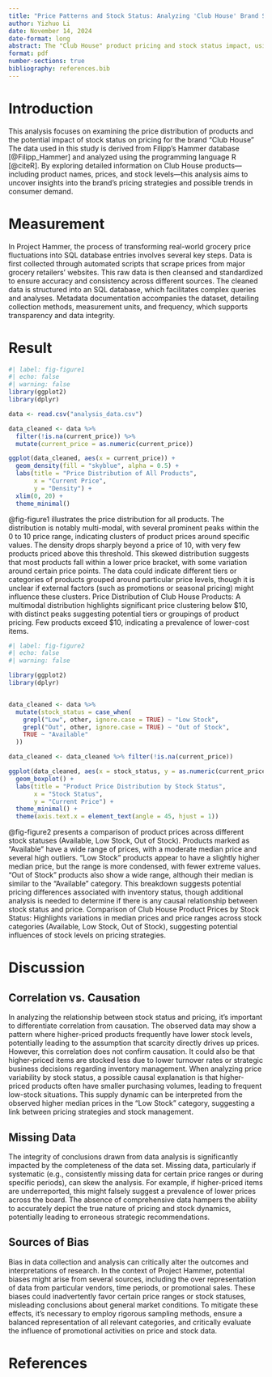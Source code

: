 ---
title: "Price Patterns and Stock Status: Analyzing 'Club House' Brand Strategies"
author: Yizhuo Li
date: November 14, 2024
date-format: long
abstract: The "Club House" product pricing and stock status impact, using data from the Filipp Hammer database. Results show most products priced low, with slight price differences by stock status. Caution is advised due to causation, missing data, and bias concerns, providing insights into potential influences on Club House’s pricing strategy. Suggested Modifications of my text
format: pdf
number-sections: true
bibliography: references.bib
---

# Introduction
This analysis focuses on examining the price distribution of products and the potential impact of stock status on pricing for the brand "Club House" The data used in this study is derived from Filipp’s Hammer database [@Filipp_Hammer] and analyzed using the programming language R [@citeR]. By exploring detailed information on Club House products—including product names, prices, and stock levels—this analysis aims to uncover insights into the brand's pricing strategies and possible trends in consumer demand.

# Measurement
In Project Hammer, the process of transforming real-world grocery price fluctuations into SQL database entries involves several key steps. Data is first collected through automated scripts that scrape prices from major grocery retailers’ websites. This raw data is then cleansed and standardized to ensure accuracy and consistency across different sources. The cleaned data is structured into an SQL database, which facilitates complex queries and analyses. Metadata documentation accompanies the dataset, detailing collection methods, measurement units, and frequency, which supports transparency and data integrity.

# Result
```{r}
#| label: fig-figure1
#| echo: false
#| warning: false
library(ggplot2)
library(dplyr)

data <- read.csv("analysis_data.csv")

data_cleaned <- data %>%
  filter(!is.na(current_price)) %>%
  mutate(current_price = as.numeric(current_price))

ggplot(data_cleaned, aes(x = current_price)) +
  geom_density(fill = "skyblue", alpha = 0.5) +
  labs(title = "Price Distribution of All Products",
       x = "Current Price",
       y = "Density") +
  xlim(0, 20) +
  theme_minimal()

```
@fig-figure1 illustrates the price distribution for all products. The distribution is notably multi-modal, with several prominent peaks within the 0 to 10 price range, indicating clusters of product prices around specific values. The density drops sharply beyond a price of 10, with very few products priced above this threshold. This skewed distribution suggests that most products fall within a lower price bracket, with some variation around certain price points. The data could indicate different tiers or categories of products grouped around particular price levels, though it is unclear if external factors (such as promotions or seasonal pricing) might influence these clusters. Price Distribution of Club House Products: A multimodal distribution highlights significant price clustering below $10, with distinct peaks suggesting potential tiers or groupings of product pricing. Few products exceed $10, indicating a prevalence of lower-cost items.
\newpage
```{r}
#| label: fig-figure2
#| echo: false
#| warning: false

library(ggplot2)
library(dplyr)


data_cleaned <- data %>%
  mutate(stock_status = case_when(
    grepl("Low", other, ignore.case = TRUE) ~ "Low Stock",
    grepl("Out", other, ignore.case = TRUE) ~ "Out of Stock",
    TRUE ~ "Available"
  ))

data_cleaned <- data_cleaned %>% filter(!is.na(current_price))

ggplot(data_cleaned, aes(x = stock_status, y = as.numeric(current_price))) +
  geom_boxplot() +
  labs(title = "Product Price Distribution by Stock Status",
       x = "Stock Status",
       y = "Current Price") +
  theme_minimal() +
  theme(axis.text.x = element_text(angle = 45, hjust = 1))

```
@fig-figure2 presents a comparison of product prices across different stock statuses (Available, Low Stock, Out of Stock). Products marked as “Available” have a wide range of prices, with a moderate median price and several high outliers. "Low Stock" products appear to have a slightly higher median price, but the range is more condensed, with fewer extreme values. “Out of Stock” products also show a wide range, although their median is similar to the “Available” category. This breakdown suggests potential pricing differences associated with inventory status, though additional analysis is needed to determine if there is any causal relationship between stock status and price. Comparison of Club House Product Prices by Stock Status: Highlights variations in median prices and price ranges across stock categories (Available, Low Stock, Out of Stock), suggesting potential influences of stock levels on pricing strategies.

# Discussion
## Correlation vs. Causation

In analyzing the relationship between stock status and pricing, it's important to differentiate correlation from causation. The observed data may show a pattern where higher-priced products frequently have lower stock levels, potentially leading to the assumption that scarcity directly drives up prices. However, this correlation does not confirm causation. It could also be that higher-priced items are stocked less due to lower turnover rates or strategic business decisions regarding inventory management. When analyzing price variability by stock status, a possible causal explanation is that higher-priced products often have smaller purchasing volumes, leading to frequent low-stock situations. This supply dynamic can be interpreted from the observed higher median prices in the "Low Stock" category, suggesting a link between pricing strategies and stock management.

## Missing Data

The integrity of conclusions drawn from data analysis is significantly impacted by the completeness of the data set. Missing data, particularly if systematic (e.g., consistently missing data for certain price ranges or during specific periods), can skew the analysis. For example, if higher-priced items are underreported, this might falsely suggest a prevalence of lower prices across the board. The absence of comprehensive data hampers the ability to accurately depict the true nature of pricing and stock dynamics, potentially leading to erroneous strategic recommendations.

## Sources of Bias

Bias in data collection and analysis can critically alter the outcomes and interpretations of research. In the context of Project Hammer, potential biases might arise from several sources, including the over representation of data from particular vendors, time periods, or promotional sales. These biases could inadvertently favor certain price ranges or stock statuses, misleading conclusions about general market conditions. To mitigate these effects, it's necessary to employ rigorous sampling methods, ensure a balanced representation of all relevant categories, and critically evaluate the influence of promotional activities on price and stock data.

\newpage
# References
